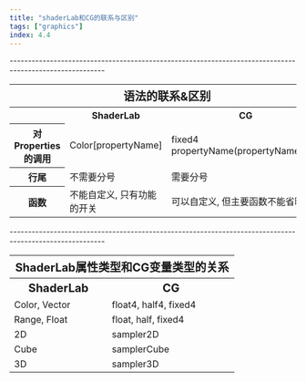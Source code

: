 ```yaml
---
title: "shaderLab和CG的联系与区别"
tags: ["graphics"]
index: 4.4
---
```


<Naviagtion desc="返回" to="./"/>

\--------------------------------------------------------------------------------------------------------

<table>
    <tr>
        <th colspan="3" style="text-align: center; font-size:20px;">语法的联系&区别</th>
    </tr>
    <tr>
        <th></th>
        <th style="text-align: center;">ShaderLab</th>
        <th style="text-align: center;">CG</th>
    </tr>
    <tr>
        <th>对Properties的调用</th>
        <td>Color[propertyName]</td>
        <td>fixed4 propertyName(propertyName.rgb)</td>
    </tr>
    <tr>
        <th>行尾</th>
        <td>不需要分号</td>
        <td>需要分号</td>
    </tr>
    <tr>
        <th>函数</th>
        <td>不能自定义, 只有功能的开关</td>
        <td>可以自定义, 但主要函数不能省略</td>
    </tr>
</table>

\--------------------------------------------------------------------------------------------------------

<table>
    <tr>
        <th colspan="2" style="text-align: center; font-size:20px;">ShaderLab属性类型和CG变量类型的关系</th>
    </tr>
    <tr>
        <th style="font-size:20px; text-align:center;">ShaderLab</th>
        <th style="font-size:20px; text-align:center;">CG</th>
    </tr>
    <tr>
        <td>Color, Vector</td>
        <td>float4, half4, fixed4</td>
    </tr>
    <tr>
        <td>Range, Float</td>
        <td>float, half, fixed4</td>
    </tr>
    <tr>
        <td>2D</td>
        <td>sampler2D</td>
    </tr>
    <tr>
        <td>Cube</td>
        <td>samplerCube</td>
    </tr>
    <tr>
        <td>3D</td>
        <td>sampler3D</td>
    </tr>
</table>